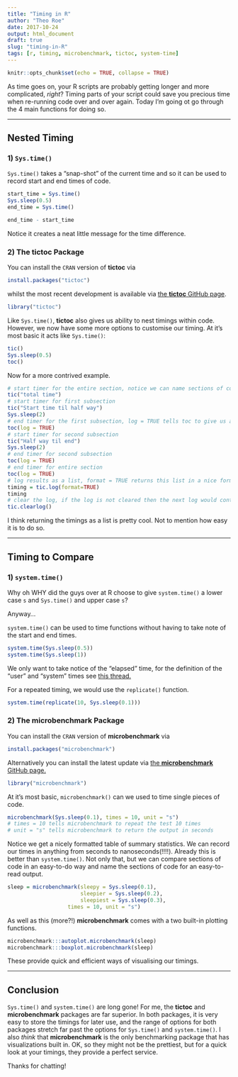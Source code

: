 ```yaml
---
title: "Timing in R"
author: "Theo Roe"
date: 2017-10-24
output: html_document
draft: true
slug: "timing-in-R"
tags: [r, timing, microbenchmark, tictoc, system-time]
---
```


```r
knitr::opts_chunk$set(echo = TRUE, collapse = TRUE)
```

As time goes on, your R scripts are probably getting longer and more complicated, _right_? Timing parts of your script could save you precious time when re-running code over and over again. Today I'm going ot go through the 4 main functions for doing so. 

***

## Nested Timing

### 1) `Sys.time()`

`Sys.time()` takes a "snap-shot" of the current time and so it can be used to record start and end times of code.

```r
start_time = Sys.time()
Sys.sleep(0.5)
end_time = Sys.time()

end_time - start_time
```

Notice it creates a neat little message for the time difference.

### 2) The tictoc Package

You can install the `CRAN` version of __tictoc__ via 
```r
install.packages("tictoc")
```
whilst the most recent development is available via [the __tictoc__ GitHub page](https://github.com/collectivemedia/tictoc).
```r
library("tictoc")
```

Like `Sys.time()`, __tictoc__ also gives us ability to nest timings within code. However, we now have some more options to customise our timing. At it's most basic it acts like `Sys.time()`:
```r
tic()
Sys.sleep(0.5)
toc()
```

Now for a more contrived example. 
```r
# start timer for the entire section, notice we can name sections of code
tic("total time") 
# start timer for first subsection
tic("Start time til half way")
Sys.sleep(2)
# end timer for the first subsection, log = TRUE tells toc to give us a message
toc(log = TRUE)
# start timer for second subsection
tic("Half way til end")
Sys.sleep(2)
# end timer for second subsection
toc(log = TRUE)
# end timer for entire section
toc(log = TRUE)
# log results as a list, format = TRUE returns this list in a nice format, rather than raw code
timing = tic.log(format=TRUE)
timing
# clear the log, if the log is not cleared then the next log would contain the results of the previous log
tic.clearlog()
```

I think returning the timings as a list is pretty cool. Not to mention how easy it is to do so. 

***

## Timing to Compare

### 1) `system.time()`

Why oh WHY did the guys over at R choose to give `system.time()` a lower case `s` and `Sys.time()` and upper case `s`?

Anyway...

`system.time()` can be used to time functions without having to take note of the start and end times. 
```r
system.time(Sys.sleep(0.5))
system.time(Sys.sleep(1))
```
We only want to take notice of the "elapsed" time, for the definition of the "user" and "system" times see [this thread.](http://r.789695.n4.nabble.com/Meaning-of-proc-time-td2303263.html#a2306691) 

For a repeated timing, we would use the `replicate()` function. 
```r
system.time(replicate(10, Sys.sleep(0.1)))
```

### 2) The microbenchmark Package

You can install the `CRAN` version of __microbenchmark__ via
```r
install.packages("microbenchmark")
```
Alternatively you can install the latest update via [the __microbenchmark__ GitHub page.](https://github.com/olafmersmann/microbenchmark)
```r
library("microbenchmark")
```

At it's most basic, `microbenchmark()` can we used to time single pieces of code.

```r
microbenchmark(Sys.sleep(0.1), times = 10, unit = "s")
# times = 10 tells microbenchmark to repeat the test 10 times
# unit = "s" tells microbenchmark to return the output in seconds
```

Notice we get a nicely formatted table of summary statistics. We can record our times in anything from seconds to nanoseconds(!!!!). Already this is better than `system.time()`. Not only that, but we can compare sections of code in an easy-to-do way and name the sections of code for an easy-to-read output. 

```r
sleep = microbenchmark(sleepy = Sys.sleep(0.1), 
                       sleepier = Sys.sleep(0.2),
                       sleepiest = Sys.sleep(0.3),
                   times = 10, unit = "s")

```

As well as this (more?!) __microbenchmark__ comes with a two built-in plotting functions.

```r
microbenchmark:::autoplot.microbenchmark(sleep)
microbenchmark:::boxplot.microbenchmark(sleep)
```

These provide quick and efficient ways of visualising our timings. 

***

## Conclusion

`Sys.time()` and `system.time()` are long gone! For me, the __tictoc__ and __microbenchmark__ packages are far superior. In both packages, it is very easy to store the timings for later use, and the range of options for both packages stretch far past the options for `Sys.time()` and `system.time()`. I also _think_ that __microbenchmark__ is the only benchmarking package that has visualizations built in. OK, so they might not be the prettiest, but for a quick look at your timings, they provide a perfect service. 

Thanks for chatting!
